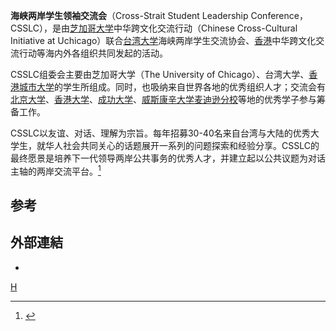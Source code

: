 
'''海峡两岸学生领袖交流会'''（Cross-Strait Student Leadership Conference，CSSLC），是由[[芝加哥大学|芝加哥大学]]中华跨文化交流行动（Chinese Cross-Cultural Initiative at Uchicago）联合[[台湾大学|台湾大学]]海峡两岸学生交流协会、[[香港|香港]]中华跨文化交流行动等海内外各组织共同发起的活动。

CSSLC组委会主要由芝加哥大学（The University of Chicago）、台湾大学、[[香港城市大学|香港城市大学]]的学生所组成。同时，也吸纳来自世界各地的优秀组织人才；交流会有[[北京大学|北京大学]]、[[香港大学|香港大学]]、[[成功大学|成功大学]]、[[威斯康辛大学麦迪逊分校|威斯康辛大学麦迪逊分校]]等地的优秀学子参与筹备工作。
 
CSSLC以友谊、对话、理解为宗旨。每年招募30-40名来自台湾与大陆的优秀大学生，就华人社会共同关心的话题展开一系列的问题探索和经验分享。CSSLC的最终愿景是培养下一代领导两岸公共事务的优秀人才，并建立起以公共议题为对话主轴的两岸交流平台。<ref>{{cite web | url=http://www.chinanews.com/tw/2010/08-06/2451920.shtml | title=两岸学生领袖交流会深圳揭幕 | publisher=中国新闻网 | accessdate=2013-05-13 | archive-date=2011-06-06 | archive-url=https://web.archive.org/web/20110606011729/http://www.chinanews.com/tw/2010/08-06/2451920.shtml | dead-url=no }}</ref>

==参考==
<references/>

==外部連結==
* {{twitter|CSSLC}}

[[Category:台灣海峽兩岸關係組織|H]]